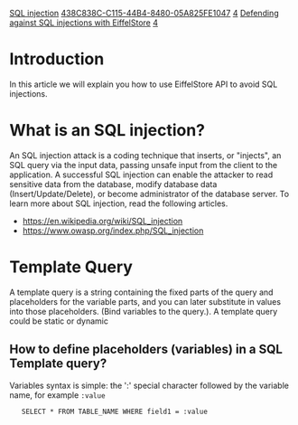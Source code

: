 [[Property:link_title|SQL injection]]
[[Property:uuid|438C838C-C115-44B4-8480-05A825FE1047]]
[[Property:weight|4]]
[[Property:title|Defending against SQL injections with EiffelStore]]
[[Property:weight|4]]


= Introduction =
In this article we will explain you how to use EiffelStore API to avoid SQL injections.

= What is an SQL injection? =
An SQL injection attack is a coding technique that inserts, or "injects", an SQL query via the input data, passing unsafe input from the client to the application. A successful SQL injection can enable the attacker to read sensitive data from the database, modify database data (Insert/Update/Delete), or become administrator of the database server.  To learn more about SQL injection, read the following articles.

{{SeeAlso| To learn more about SQL injection, read the following articles. }}

* [https://en.wikipedia.org/wiki/SQL_injection https://en.wikipedia.org/wiki/SQL_injection]
* [https://www.owasp.org/index.php/SQL_injection https://www.owasp.org/index.php/SQL_injection]


= Template Query =
A template query is a string containing the fixed parts of the query and placeholders for the variable parts, and you can later substitute in values into those placeholders. (Bind variables to the query.). A template query could be static or dynamic

{{Note|the way you bind variables to the query is quite important and it will define if your query is safe and avoid a SQL Injection attack.}}

== How to define placeholders (variables) in a SQL Template query? ==
Variables syntax is simple: the ':' special character followed by the variable name, for example <code>:value</code> 

   	<code>SELECT * FROM  TABLE_NAME WHERE field1 = :value</code>


